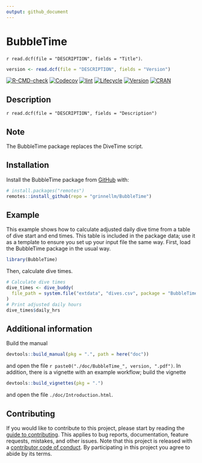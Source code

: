 ```yaml
---
output: github_document
---
```


<!-- README.md is generated from README.Rmd; please edit README.Rmd. -->

# BubbleTime 
<!-- <img src='man/sticker/sticker.png' align="right" height="250"/> -->

`r read.dcf(file = "DESCRIPTION", fields = "Title")`.

```r
version <- read.dcf(file = "DESCRIPTION", fields = "Version")
```

<!-- badges: start -->
[![R-CMD-check](https://github.com/grinnellm/BubbleTime/workflows/R-CMD-check/badge.svg)](https://github.com/grinnellm/BubbleTime/actions)
[![Codecov](https://codecov.io/gh/grinnellm/BubbleTime/branch/master/graph/badge.svg)](https://codecov.io/gh/grinnellm/BubbleTime)
[![lint](https://github.com/grinnellm/BubbleTime/workflows/lint/badge.svg)](https://github.com/grinnellm/BubbleTime/actions)
[![Lifecycle](https://img.shields.io/badge/lifecycle-stable-brightgreen.svg)](https://lifecycle.r-lib.org/articles/stages.html#stable)
[![Version](https://img.shields.io/badge/Version-`r version`-orange.svg?style=flat-square)](commits/master)
[![CRAN](https://www.r-pkg.org/badges/version/BubbleTime)](https://CRAN.R-project.org/package=BubbleTime)
<!-- badges: end -->

## Description

`r read.dcf(file = "DESCRIPTION", fields = "Description")`

## Note

The BubbleTime package replaces the DiveTime script.

## Installation

Install the BubbleTime package from
[GitHub](https://github.com/grinnellm/BubbleTime) with:

```r
# install.packages("remotes")
remotes::install_github(repo = "grinnellm/BubbleTime")
```

## Example

This example shows how to calculate adjusted daily dive time
from a table of dive start and end times.
This table is included in the package data;
use it as a template to ensure you set up your input file the same way.
First, load the BubbleTime package in the usual way.

```r
library(BubbleTime)
```

Then, calculate dive times.

```r
# Calculate dive times
dive_times <- dive_buddy(
  file_path = system.file("extdata", "dives.csv", package = "BubbleTime")
)
# Print adjusted daily hours
dive_times$daily_hrs
```

## Additional information

Build the manual

```r
devtools::build_manual(pkg = ".", path = here("doc"))
```

and open the file ``r paste0("./doc/BubbleTime_", version, ".pdf")``.
In addition, there is a vignette with an example workflow;
build the vignette

```r
devtools::build_vignettes(pkg = ".")
```

and open the file `./doc/Introduction.html`.

## Contributing

If you would like to contribute to this project,
please start by reading the [guide to contributing](CONTRIBUTING.md).
This applies to bug reports, documentation, feature requests, mistakes,
and other issues.
Note that this project is released with a
[contributor code of conduct](CONDUCT.md).
By participating in this project you agree to abide by its terms.
